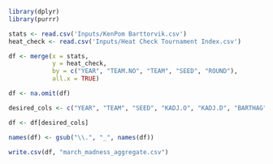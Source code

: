 
```r
library(dplyr)
library(purrr)
```

```r
stats <- read.csv('Inputs/KenPom Barttorvik.csv')
heat_check <- read.csv('Inputs/Heat Check Tournament Index.csv')
```


```r
df <- merge(x = stats, 
            y = heat_check, 
            by = c("YEAR", "TEAM.NO", "TEAM", "SEED", "ROUND"), 
            all.x = TRUE)

df <- na.omit(df)

desired_cols <- c("YEAR", "TEAM", "SEED", "KADJ.O", "KADJ.D", "BARTHAG", "WIN.", "FTR", "TOV.", "TOV.D", "OREB.", "DREB.", "X3PT.", "X3PT.D", "AST.", "EXP", "ELITE.SOS", "WINS", "POWER", "PATH")

df <- df[desired_cols]

names(df) <- gsub("\\.", "_", names(df))

```


```r
write.csv(df, "march_madness_aggregate.csv")
```

